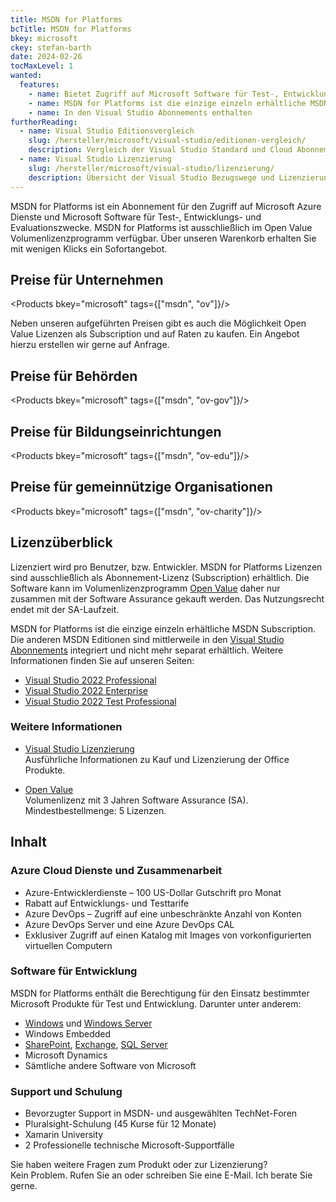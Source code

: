 ```yaml
---
title: MSDN for Platforms
bcTitle: MSDN for Platforms
bkey: microsoft
ckey: stefan-barth
date: 2024-02-26
tocMaxLevel: 1
wanted:
  features:
    - name: Bietet Zugriff auf Microsoft Software für Test-, Entwicklungs- und Evaluationszwecke und Microsoft Azure Dienste
    - name: MSDN for Platforms ist die einzige einzeln erhältliche MSDN Subscription für Entwickler
    - name: In den Visual Studio Abonnements enthalten
furtherReading:
  - name: Visual Studio Editionsvergleich
    slug: /hersteller/microsoft/visual-studio/editionen-vergleich/
    description: Vergleich der Visual Studio Standard und Cloud Abonnements.
  - name: Visual Studio Lizenzierung
    slug: /hersteller/microsoft/visual-studio/lizenzierung/
    description: Übersicht der Visual Studio Bezugswege und Lizenzierungsmöglichkeiten.
---
```




<Intro>

MSDN for Platforms ist ein Abonnement für den Zugriff auf Microsoft Azure Dienste und Microsoft Software für Test-, Entwicklungs- und Evaluationszwecke.
MSDN for Platforms ist ausschließlich im Open Value Volumenlizenzprogramm verfügbar. Über unseren Warenkorb erhalten Sie mit wenigen Klicks ein Sofortangebot.


</Intro>

<TOC />


## Preise für Unternehmen

<Products bkey="microsoft" tags={["msdn", "ov"]}/>

<Info>

Neben unseren aufgeführten Preisen gibt es auch die Möglichkeit Open Value Lizenzen als Subscription und auf Raten zu kaufen. Ein Angebot hierzu erstellen wir gerne auf Anfrage.

</Info>

## Preise für Behörden

<Products bkey="microsoft" tags={["msdn", "ov-gov"]}/>


## Preise für Bildungseinrichtungen

<Products bkey="microsoft" tags={["msdn", "ov-edu"]}/>


## Preise für gemeinnützige Organisationen

<Products bkey="microsoft" tags={["msdn", "ov-charity"]}/>


## Lizenzüberblick

Lizenziert wird pro Benutzer, bzw. Entwickler. MSDN for Platforms Lizenzen sind ausschließlich als Abonnement-Lizenz (Subscription) erhältlich.
Die Software kann im Volumenlizenzprogramm [Open Value](/hersteller/microsoft/open-value/) daher nur zusammen mit der Software Assurance gekauft werden. Das Nutzungsrecht endet mit der SA-Laufzeit.


MSDN for Platforms ist die einzige einzeln erhältliche MSDN Subscription. Die anderen MSDN Editionen sind mittlerweile in den [Visual Studio Abonnements](/hersteller/microsoft/visual-studio/) integriert und nicht mehr separat erhältlich. Weitere Informationen finden Sie auf unseren Seiten:

<ArrowList>

 -  [Visual Studio 2022 Professional](/hersteller/microsoft/visual-studio/professional-2022/)
 -  [Visual Studio 2022 Enterprise](/hersteller/microsoft/visual-studio/enterprise-2022/)
 -  [Visual Studio 2022 Test Professional](/hersteller/microsoft/visual-studio/test-professional-2022/)

</ArrowList>


### Weitere Informationen

<ArrowList>

- [Visual Studio Lizenzierung](/hersteller/microsoft/visual-studio/lizenzierung/)<br />
Ausführliche Informationen zu Kauf und Lizenzierung der Office Produkte.

- [Open Value](/hersteller/microsoft/open-value/)<br />
Volumenlizenz mit 3 Jahren Software Assurance (SA). Mindestbestellmenge: 5 Lizenzen.

</ArrowList>


## Inhalt

### Azure Cloud Dienste und Zusammenarbeit

<ArrowList>

 - Azure-Entwicklerdienste – 100 US-Dollar Gutschrift pro Monat
 - Rabatt auf Entwicklungs- und Testtarife
 - Azure DevOps – Zugriff auf eine unbeschränkte Anzahl von Konten
 - Azure DevOps Server und eine Azure DevOps CAL
 - Exklusiver Zugriff auf einen Katalog mit Images von vorkonfigurierten virtuellen Computern

</ArrowList>

### Software für Entwicklung

  MSDN for Platforms enthält die Berechtigung für den Einsatz bestimmter Microsoft Produkte für Test und Entwicklung. Darunter unter anderem:

<ArrowList>

 - [Windows](/hersteller/microsoft/windows/) und [Windows Server](/hersteller/microsoft/windows-server/)
 - Windows Embedded
 - [SharePoint](/hersteller/microsoft/sharepoint/), [Exchange](/hersteller/microsoft/exchange/), [SQL Server](/hersteller/microsoft/sql-server/)
 - Microsoft Dynamics
 - Sämtliche andere Software von Microsoft

</ArrowList>

### Support und Schulung

<ArrowList>

 - Bevorzugter Support in MSDN- und ausgewählten TechNet-Foren
 - Pluralsight-Schulung (45 Kurse für 12 Monate)
 - Xamarin University
 - 2 Professionelle technische Microsoft-Supportfälle

</ArrowList>


<GetInTouch theme="light">

Sie haben weitere Fragen zum Produkt oder zur Lizenzierung?<br />
Kein Problem. Rufen Sie an oder schreiben Sie eine E-Mail. Ich berate Sie gerne.

</GetInTouch>
